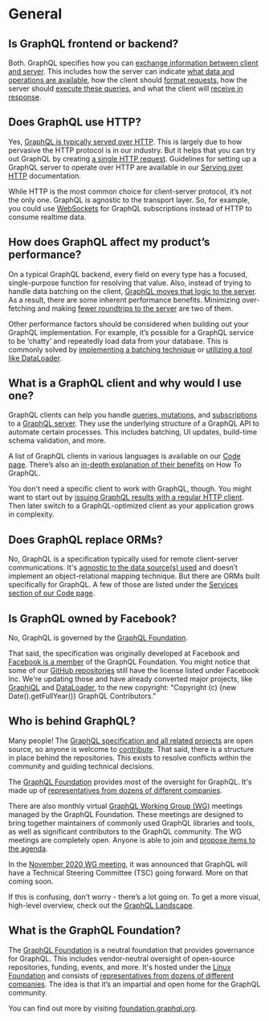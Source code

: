 # General

## Is GraphQL frontend or backend?

Both. GraphQL specifies how you can [exchange information between client and server](https://www.howtographql.com/basics/3-big-picture/). This includes how the server can indicate [what data and operations are available](/learn/introspection/), how the client should [format requests](/learn/queries/), how the server should [execute these queries](/learn/execution/), and what the client will [receive in response](/learn/serving-over-http/#response).

## Does GraphQL use HTTP?

Yes, [GraphQL is typically served over HTTP](/learn/best-practices/#http). This is largely due to how pervasive the HTTP protocol is in our industry. But it helps that you can try out GraphQL by creating [a single HTTP request](#why-should-i-use-graphql). Guidelines for setting up a GraphQL server to operate over HTTP are available in our [Serving over HTTP](/learn/serving-over-http/) documentation.

While HTTP is the most common choice for client-server protocol, it’s not the only one. GraphQL is agnostic to the transport layer. So, for example, you could use [WebSockets](https://developer.mozilla.org/en-US/docs/Web/API/WebSockets_API) for GraphQL subscriptions instead of HTTP to consume realtime data.

## How does GraphQL affect my product’s performance?

On a typical GraphQL backend, every field on every type has a focused, single-purpose function for resolving that value. Also, instead of trying to handle data batching on the client, [GraphQL moves that logic to the server](/learn/best-practices/#server-side-batching-caching). As a result, there are some inherent performance benefits. Minimizing over-fetching and making [fewer roundtrips to the server](/learn/queries/#fields) are two of them.

Other performance factors should be considered when building out your GraphQL implementation. For example, it’s possible for a GraphQL service to be ‘chatty’ and repeatedly load data from your database. This is commonly solved by [implementing a batching technique](/learn/best-practices/#server-side-batching-caching) or [utilizing a tool like DataLoader](https://github.com/graphql/dataloader).

## What is a GraphQL client and why would I use one?

GraphQL clients can help you handle [queries, mutations,](/learn/queries/) and [subscriptions](https://spec.graphql.org/draft/#sec-Subscription) to a [GraphQL server](https://www.howtographql.com/advanced/1-server/). They use the underlying structure of a GraphQL API to automate certain processes. This includes batching, UI updates, build-time schema validation, and more.

A list of GraphQL clients in various languages is available on our [Code page](/code/). There’s also an [in-depth explanation of their benefits](https://www.howtographql.com/advanced/0-clients/) on How To GraphQL.

You don't need a specific client to work with GraphQL, though. You might want to start out by [issuing GraphQL results with a regular HTTP client](/learn/serving-over-http/). Then later switch to a GraphQL-optimized client as your application grows in complexity.

## Does GraphQL replace ORMs?

No, GraphQL is a specification typically used for remote client-server communications. It's [agnostic to the data source(s) used](#is-graphql-a-database-language-like-sql) and doesn’t implement an object-relational mapping technique. But there are ORMs built specifically for GraphQL. A few of those are listed under the [Services section of our Code page](/code/#services).

## Is GraphQL owned by Facebook?

No, GraphQL is governed by the [GraphQL Foundation](#what-is-the-graphql-foundation).

That said, the specification was originally developed at Facebook and [Facebook is a member](https://foundation.graphql.org/members/) of the GraphQL Foundation. You might notice that some of our [GitHub repositories](https://github.com/graphql/) still have the license listed under Facebook Inc. We're updating those and have already converted major projects, like [GraphiQL](https://github.com/graphql/graphiql/blob/main/LICENSE) and [DataLoader](https://github.com/graphql/dataloader/blob/master/LICENSE), to the new copyright: "Copyright (c) {new Date().getFullYear()} GraphQL Contributors."

## Who is behind GraphQL?

Many people! The [GraphQL specification and all related projects](http://github.com/graphql/) are open source, so anyone is welcome to [contribute](#how-can-i-contribute-to-the-specification). That said, there is a structure in place behind the repositories. This exists to resolve conflicts within the community and guiding technical decisions.

The [GraphQL Foundation](#what-is-the-graphql-foundation) provides most of the oversight for GraphQL. It's made up of [representatives from dozens of different companies](https://foundation.graphql.org/members/).

There are also monthly virtual [GraphQL Working Group (WG)](https://github.com/graphql/graphql-wg) meetings managed by the GraphQL Foundation. These meetings are designed to bring together maintainers of commonly used GraphQL libraries and tools, as well as significant contributors to the GraphQL community. The WG meetings are completely open. Anyone is able to join and [propose items to the agenda](https://github.com/graphql/graphql-wg/blob/main/agendas/).

In the [November 2020 WG meeting](https://www.youtube.com/watch?v=UybZp9O24Ow), it was announced that GraphQL will have a Technical Steering Committee (TSC) going forward. More on that coming soon.

If this is confusing, don’t worry - there’s a lot going on. To get a more visual, high-level overview, check out the [GraphQL Landscape](https://landscape.graphql.org/).

## What is the GraphQL Foundation?

The [GraphQL Foundation](https://foundation.graphql.org/faq/) is a neutral foundation that provides governance for GraphQL. This includes vendor-neutral oversight of open-source repositories, funding, events, and more. It's hosted under the [Linux Foundation](https://www.linuxfoundation.org/) and consists of [representatives from dozens of different companies](https://foundation.graphql.org/members/). The idea is that it’s an impartial and open home for the GraphQL community.

You can find out more by visiting [foundation.graphql.org](https://foundation.graphql.org/).
